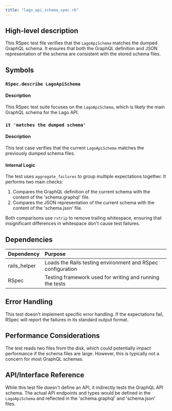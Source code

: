 ```yaml
---
title: "lago_api_schema_spec.rb"
---
```


## High-level description
This RSpec test file verifies that the `LagoApiSchema` matches the dumped GraphQL schema. It ensures that both the GraphQL definition and JSON representation of the schema are consistent with the stored schema files.

## Symbols

### `RSpec.describe LagoApiSchema`
#### Description
This RSpec test suite focuses on the `LagoApiSchema`, which is likely the main GraphQL schema for the Lago API.

### `it 'matches the dumped schema'`
#### Description
This test case verifies that the current `LagoApiSchema` matches the previously dumped schema files.

#### Internal Logic
The test uses `aggregate_failures` to group multiple expectations together. It performs two main checks:

1. Compares the GraphQL definition of the current schema with the content of the 'schema.graphql' file.
2. Compares the JSON representation of the current schema with the content of the 'schema.json' file.

Both comparisons use `rstrip` to remove trailing whitespace, ensuring that insignificant differences in whitespace don't cause test failures.

## Dependencies
| Dependency | Purpose |
|:-----------|:--------|
| rails_helper | Loads the Rails testing environment and RSpec configuration |
| RSpec | Testing framework used for writing and running the tests |

## Error Handling
This test doesn't implement specific error handling. If the expectations fail, RSpec will report the failures in its standard output format.

## Performance Considerations
The test reads two files from the disk, which could potentially impact performance if the schema files are large. However, this is typically not a concern for most GraphQL schemas.

## API/Interface Reference
While this test file doesn't define an API, it indirectly tests the GraphQL API schema. The actual API endpoints and types would be defined in the `LagoApiSchema` and reflected in the 'schema.graphql' and 'schema.json' files.